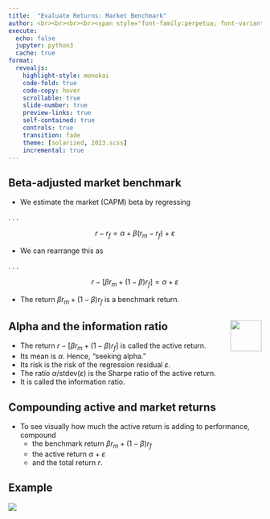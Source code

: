 ```yaml
---
title:  "Evaluate Returns: Market Benchmark"
author: <br><br><br><br><span style="font-family:perpetua; font-variant:small-caps; color:#606060;">Kerry Back</span><br><br><img src="RiceBusiness-transparent-logo-sm.png"  height=80>
execute:
  echo: false
  jupyter: python3
  cache: true
format: 
  revealjs:
    highlight-style: monokai
    code-fold: true
    code-copy: hover
    scrollable: true
    slide-number: true
    preview-links: true
    self-contained: true
    controls: true
    transition: fade
    theme: [solarized, 2023.scss]
    incremental: true
---
```


## Beta-adjusted market benchmark

- We estimate the market (CAPM) beta by regressing

. . .

$$r - r_f = \alpha + \beta (r_m-r_f) + \varepsilon$$

- We can rearrange this as

. . .

$$ r - [\beta r_m + (1-\beta)r_f] = \alpha + \varepsilon$$

- The return $\beta r_m + (1-\beta)r_f$ is a benchmark return.

## Alpha and the information ratio <a href="https://bbcx-investments.com/capm/alphas-mve"><img src="images/Rice_Owl.jpg" style="width:.65in;" align=right></a>

- The return $r - [\beta r_m + (1-\beta)r_f]$ is called the active return.
- Its mean is $\alpha$.  Hence, "seeking alpha."
- Its risk is the risk of the regression residual $\varepsilon$.
- The ratio $\alpha / \text{stdev}(\varepsilon)$ is the Sharpe ratio of the active return.
- It is called the information ratio.

## Compounding active and market returns

- To see visually how much the active return is adding to performance, compound  
  - the benchmark return $\beta r_m + (1-\beta)r_f$
  - the active return $\alpha + \varepsilon$
  - and the total return $r$.

## Example

![](market.png)
